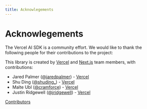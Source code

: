 ```yaml
---
title: Acknowlegements
---
```


# Acknowlegements

The Vercel AI SDK is a community effort. We would like to thank the following people for their contributions to the project:

This library is created by [Vercel](https://vercel.com) and [Next.js](https://nextjs.org) team members, with contributions:

- Jared Palmer ([@jaredpalmer](https://twitter.com/jaredpalmer)) - [Vercel](https://vercel.com)
- Shu Ding ([@shuding\_](https://twitter.com/shuding_)) - [Vercel](https://vercel.com)
- Malte Ubl ([@cramforce](https://twitter.com/cramforce)) - [Vercel](https://vercel.com)
- Justin Ridgewell ([@jridgewell](https://github.com/jridgewell)) - [Vercel](https://vercel.com)

[Contributors](https://github.com/vercel-labs/ai/graphs/contributors)
